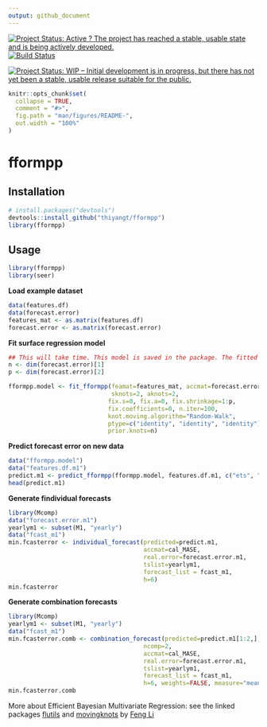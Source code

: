 ```yaml
---
output: github_document
---
```


[![Project Status: Active ? The project has reached a stable, usable state and is being actively developed.](http://www.repostatus.org/badges/latest/active.svg)](http://www.repostatus.org/#active) [![Build Status](https://travis-ci.org/thiyangt/fformpp.svg?branch=master)](https://travis-ci.org/thiyangt/fformpp.svg?branch=masterr)

[![Project Status: WIP – Initial development is in progress, but there has not yet been a stable, usable release suitable for the public.](https://www.repostatus.org/badges/latest/wip.svg)](https://www.repostatus.org/#wip)

<!-- README.md is generated from README.Rmd. Please edit that file -->

```r
knitr::opts_chunk$set(
  collapse = TRUE,
  comment = "#>",
  fig.path = "man/figures/README-",
  out.width = "100%"
)
```

# fformpp 


## Installation


```r
# install.packages("devtools")
devtools::install_github("thiyangt/fformpp")
library(fformpp)
```

## Usage

```r
library(fformpp)
library(seer)
```

**Load example dataset**

```r
data(features.df)
data(forecast.error)
features_mat <- as.matrix(features.df)
forecast.error <- as.matrix(forecast.error)
```

**Fit surface regression model**

```r
## This will take time. This model is saved in the package. The fitted model is  saved into the package for easy references.
n <- dim(forecast.error)[1]
p <- dim(forecast.error)[2]

fformpp.model <- fit_fformpp(feamat=features_mat, accmat=forecast.error, 
                             sknots=2, aknots=2,
                            fix.s=0, fix.a=0, fix.shrinkage=1:p,            fix.covariance=0,
                            fix.coefficients=0, n.iter=100,
                            knot.moving.algorithm="Random-Walk",
                            ptype=c("identity", "identity", "identity"),
                            prior.knots=n)


```

**Predict forecast error on new data**

```r
data("fformpp.model")
data("features.df.m1")
predict.m1 <- predict_fformpp(fformpp.model, features.df.m1, c("ets", "arima", "rw", "rwd", "wn", "theta", "nn"), log=FALSE, final.estimate=median)
head(predict.m1)
```

**Generate findividual forecasts**

```r
library(Mcomp)
data("forecast.error.m1")
yearlym1 <- subset(M1, "yearly")
data("fcast_m1")
min.fcasterror <- individual_forecast(predicted=predict.m1, 
                                      accmat=cal_MASE, 
                                      real.error=forecast.error.m1, 
                                      tslist=yearlym1, 
                                      forecast_list = fcast_m1,
                                      h=6)
min.fcasterror
```

**Generate combination forecasts**

```r
library(Mcomp)
yearlym1 <- subset(M1, "yearly")
data("fcast_m1")
min.fcasterror.comb <- combination_forecast(predicted=predict.m1[1:2,], 
                                      ncomp=2,
                                      accmat=cal_MASE, 
                                      real.error=forecast.error.m1, 
                                      tslist=yearlym1, 
                                      forecast_list = fcast_m1,
                                      h=6, weights=FALSE, measure="mean")
min.fcasterror.comb
```

More about Efficient Bayesian Multivariate Regression: see the linked packages [flutils](https://github.com/feng-li/flutils) and [movingknots](https://github.com/feng-li/movingknots) 
by [Feng Li](https://github.com/feng-li)
